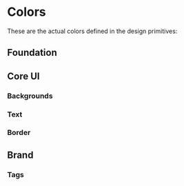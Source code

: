 
<Meta title="DesignSystem/Colors" />

# Colors

These are the actual colors defined in the design primitives:

## Foundation

<ColorPalette>
    <ColorItem
        title="Primary"
        subtitle="theme.colors.primary"
        colors={{ 'funky green': '#D4FF81' }}
    />
    <ColorItem
        title="White"
        subtitle="theme.colors.white"
        colors={{ 'white': '#ffffff' }}
    />
    <ColorItem
        title="Negative"
        subtitle="theme.colors.negative"
        colors={{ 'froly red': '#F87171' }}
    />
    <ColorItem
        title="Warning"
        subtitle="theme.colors.warning"
        colors={{ 'lightning yellow': '#FBBF24' }}
    />
    <ColorItem
        title="Positive"
        subtitle="theme.colors.positive"
        colors={{ 'pastel green': '#71ED8A' }}
    />
</ColorPalette>

## Core UI

### Backgrounds

<ColorPalette>
    <ColorItem
        title="Background Primary"
        subtitle="theme.colors.coreUI.background.primary"
        colors={{ white: '#FFFFFF' }}
    />
    <ColorItem
        title="Background Images"
        subtitle="theme.colors.coreUI.background.images"
        colors={{ 'whisper grey': '#F0F1F7' }}
    />
</ColorPalette>

### Text

<ColorPalette>
    <ColorItem
        title="Text Primary"
        subtitle="theme.colors.coreUI.text.primary"
        colors={{ 'mine shaft black': '#212121' }}
    />
    <ColorItem
        title="Text Secondary"
        subtitle="theme.colors.coreUI.text.secondary"
        colors={{ 'mid gray': '#646575' }}
    />
    <ColorItem
        title="Text Tertiary"
        subtitle="theme.colors.coreUI.text.tertiary"
        colors={{ 'suit gray': '#BEBFCD' }}
    />
</ColorPalette>

### Border

<ColorPalette>
    <ColorItem
        title="Border"
        subtitle="theme.colors.coreUI.border"
        colors={{ 'whisper grey': '#F0F1F7' }}
    />
</ColorPalette>

## Brand

<ColorPalette>
    <ColorItem
        title="Black"
        subtitle="theme.colors.brand.black"
        colors={{ 'mine shaft black': '#212121' }}
    />
    <ColorItem
        title="Grey"
        subtitle="theme.colors.brand.grey"
        colors={{
            'mine': '#343434',
            'bombay': '#B4B5BC',
            'whisper': '#F0F1F7',
            'woodsmoke': '#08090B',
        }}
    />
    <ColorItem
        title="White"
        subtitle="theme.colors.brand.white"
        colors={{ 'white': '#ffffff' }}
    />
    <ColorItem
        title="Green"
        subtitle="theme.colors.brand.green"
        colors={{
            'club green': '#43F067',
            'ash green': '#B8C6B1',
            'starship': '#BCF253',
        }}
    />
    <ColorItem
        title="Brown"
        subtitle="theme.colors.brand.brown"
        colors={{ 'brown': '#8E7C7A' }}
    />
  <ColorItem
    title="Blue"
    subtitle="theme.colors.brand.blue"
    colors={{ 'blue': '#EFF6FF' }}
  />
</ColorPalette>

### Tags

<ColorPalette>
  <ColorItem
    title="Cape honey"
    subtitle="theme.colors.tags.capeHoney"
    colors={{ 'cape honey': '#FFE7A9' }}
  />
  <ColorItem
    title="Cotton candy"
    subtitle="theme.colors.tags.cottonCandy"
    colors={{ 'cotton candy': '#FFB5DE' }}
  />
  <ColorItem
    title="Melrose"
    subtitle="theme.colors.tags.melrose"
    colors={{ 'melrose': '#CEBDFF' }}
  />
  <ColorItem
    title="Cold turkey"
    subtitle="theme.colors.tags.coldTurkey"
    colors={{ 'cold turkey': '#C7B2B2' }}
  />
  <ColorItem
    title="Your pink"
    subtitle="theme.colors.tags.yourPink"
    colors={{ 'your pink': '#FFC5C5' }}
  />
  <ColorItem
    title="Bombay grey"
    subtitle="theme.colors.brand.gray.bombay"
    colors={{ 'bombay': '#B4B5BC' }}
  />
</ColorPalette>
